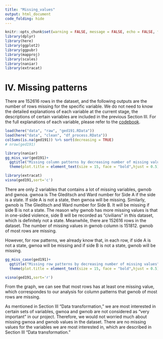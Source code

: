```yaml
---
title: "Missing_values"
output: html_document
code_folding: hide
---
```


```r
knitr::opts_chunk$set(warning = FALSE, message = FALSE, echo = FALSE, fig.align='center')
library(dplyr)
library(here)
library(ggplot2)
library(ggpubr)
library(mapproj)
library(scales)
library(naniar)
library(extracat)
```

# IV. Missing patterns

There are 152616 rows in the dataset, and the following outputs are the number of rows missing for the specific variable. We do not need to know the detailed explanations of each variable at the current stage, the descriptions of certain variables are included in the previous Section III. For the full explanations of each variable, please refer to the [codebook](https://ucdp.uu.se/downloads/ged/ged191.pdf).

```r
load(here("data", "raw", "ged191.RData"))
load(here("data", "clean", "df_process.RData"))
colSums(is.na(ged191)) %>% sort(decreasing = TRUE)
# nrow(ged191)
```

```r
library(naniar)
gg_miss_var(ged191)+
  ggtitle("Missing column patterns by decreasing number of missing values")+
  theme(plot.title = element_text(size = 15, face = "bold",hjust = 0.5))
```
```r
library(extracat)
visna(ged191,sort='c')
```

There are only 2 variables that contains a lot of missing variables, gwnob and gwnoa. gwnoa is The Gleditsch and Ward number for Side A if the side is a state. If side A is not a state, then gwnoa will be missing. Similarly, gwnob is The Gleditsch and Ward number for Side B. It will be missing if side B is not a state. The reason why gwnob has more missing values is that in one-sided violence, side B will be recorded as "civilians" in this dataset, which is definitely not a state.
Meanwhile, there are 152616 rows in the dataset. The number of missing values in gwnob column is 151812. gwnob of most rows are missing.

However, for row patterns, we already know that, in each row, if side A is not a state, gwnoa will be missing and if side B is not a state, gwnob will be missing.
```r
gg_miss_case(ged191)+
  ggtitle("Missing row patterns by decreasing number of missing values")+
  theme(plot.title = element_text(size = 15, face = "bold",hjust = 0.5))
```
```r
visna(ged191,sort='r')
```
From the graph, we can see that most rows has at least one missing value, which correspondes to our analysis for column patterns that gwnob of most rows are missing. 

As mentioned in Section III "Data transformation," we are most interested in certain sets of variables, gwnoa and gwnob are not considered as "very important" in our project. Therefore, we would not worried much about missing gwnoa and gwnob values in the dataset. There are no missing values for the variables we are most interested in, which are described in Section III "Data transformation." 
